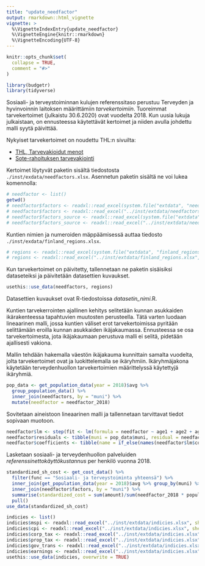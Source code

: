 ```yaml
---
title: "update_needfactor"
output: rmarkdown::html_vignette
vignette: >
  %\VignetteIndexEntry{update_needfactor}
  %\VignetteEngine{knitr::rmarkdown}
  %\VignetteEncoding{UTF-8}
---
```


```r
knitr::opts_chunk$set(
  collapse = TRUE,
  comment = "#>"
)
```

```r
library(budgetr)
library(tidyverse)
```

Sosiaali- ja terveystoiminnan kulujen referenssitaso perustuu Terveyden ja hyvinvoinnin laitoksen määrittämiin *tarvekertoimiin*. Tuoreimmat tarvekertoimet (julkaistu 30.6.2020) ovat vuodelta 2018. Kun uusia lukuja julkaistaan, on ennusteessa käytettävät kertoimet ja niiden avulla johdettu malli syytä päivittää.

Nykyiset tarvekertoimet on noudettu THL:n sivuilta:

- [THL, Tarvevakioidut menot](https://thl.fi/fi/web/sote-uudistus/talous-ja-politiikka/kustannukset-ja-vaikuttavuus/rahoitus/tarvevakioidut-menot)
- [Sote-rahoituksen tarvevakiointi](http://urn.fi/URN:ISBN:978-952-343-483-7)

Kertoimet löytyvät paketin sisältä tiedostosta `./inst/exdata/needfactors.xlsx`. Asennetun paketin sisältä ne voi lukea komennolla:

```r
# needfactor <- list()
getwd()
# needfactor$factors <- readxl::read_excel(system.file("extdata", "needfactors.xlsx", package = "budgetr"), sheet = "data")
# needfactor$factors <- readxl::read_excel("../inst/extdata/needfactors.xlsx", sheet = "data")
# needfactor$factors_source <- readxl::read_excel(system.file("extdata", "needfactors.xlsx", package = "budgetr"), sheet = "source")
# needfactor$factors_source <- readxl::read_excel("../inst/extdata/needfactors.xlsx", sheet = "source")
```

Kuntien nimien ja numeroiden mäppäämisessä auttaa tiedosto `./inst/exdata/finland_regions.xlsx`. 

```r
# regions <- readxl::read_excel(system.file("extdata", "finland_regions.xlsx", package = "budgetr"), sheet = "data")
# regions <- readxl::read_excel("../inst/extdata/finland_regions.xlsx", sheet = "data")
```

Kun tarvekertoimet on päivitetty, tallennetaan ne paketin sisäisiksi dataseteiksi ja päivitetään datasettien kuvaukset.
```r
usethis::use_data(needfactors, regions)
```

Datasettien kuvaukset ovat R-tiedostoissa *datasetin_nimi*.R.

Kuntien tarvekerrointen ajallinen kehitys selitetään kunnan asukkaiden ikärakenteessa tapahtuvien muutosten perusteella. Tätä varten luodaan lineaarinen malli, jossa kuntien väliset erot tarvekertoimissa pyritään selittämään eroilla kunnan asukkaiden ikäjakaumassa. Ennusteessa se osa tarvekertoimesta, jota ikäjakaumaan perustuva malli ei selitä, pidetään ajallisesti vakiona.

Mallin tehdään hakemalla väestön ikäjakauma kunnittain samalta vuodelta, jolta tarvekertoimet ovat ja luokittelemalla se ikäryhmiin. Ikäryhmäjakona käytetään terveydenhuollon tarvekertoimien määrittelyssä käytettyjä ikäryhmiä.

```r
pop_data <- get_population_data(year = 2018)$avg %>%
  group_population_data() %>%
  inner_join(needfactors, by = "muni") %>%
  mutate(needfactor = needfactor_2018)
```

Sovitetaan aineistoon lineaarinen malli ja tallennetaan tarvittavat tiedot sopivaan muotoon.

```r
needfactor$lm <- step(fit <- lm(formula = needfactor ~ age1 + age2 + age3 + age4 + age5 + age6 + age7 + age8 + age9 + age10, data = pop_data), trace = 0)
needfactor$residuals <- tibble(muni = pop_data$muni, residual = needfactor_lm$residuals)
needfactor$coefficients <- tibble(name = if_else(names(needfactor$lm$coefficients) == "(Intercept)", "const", names(needfactor$lm$coefficients)), value = needfactor$lm$coefficients)
```

Lasketaan sosiaali- ja terveydenhuollon palveluiden *referenssinettokäyttökustannus* per henkilö vuonna 2018.


```r
standardized_sh_cost <- get_cost_data() %>% 
  filter(func == "Sosiaali- ja terveystoiminta yhteensä") %>%
  inner_join(get_population_data(year = 2018)$avg %>% group_by(muni) %>% summarise(population = sum(population)), by = "muni") %>%
  inner_join(needfactor$factors, by = "muni") %>%
  summarise(standardized_cost = sum(amount)/sum(needfactor_2018 * population)) %>%
  pull()
use_data(standardized_sh_cost)
```

```r
indicies <- list()
indicies$mspi <- readxl::read_excel("../inst/extdata/indicies.xlsx", sheet = "mspi")
indicies$cpi <- readxl::read_excel("../inst/extdata/indicies.xlsx", sheet = "cpi")
indicies$corp_tax <- readxl::read_excel("../inst/extdata/indicies.xlsx", sheet = "corp_tax")
indicies$prop_tax <- readxl::read_excel("../inst/extdata/indicies.xlsx", sheet = "prop_tax")
indicies$gov_trans <- readxl::read_excel("../inst/extdata/indicies.xlsx", sheet = "gov_trans")
indicies$earnings <- readxl::read_excel("../inst/extdata/indicies.xlsx", sheet = "earnings")
usethis::use_data(indicies, overwrite = TRUE)
```

